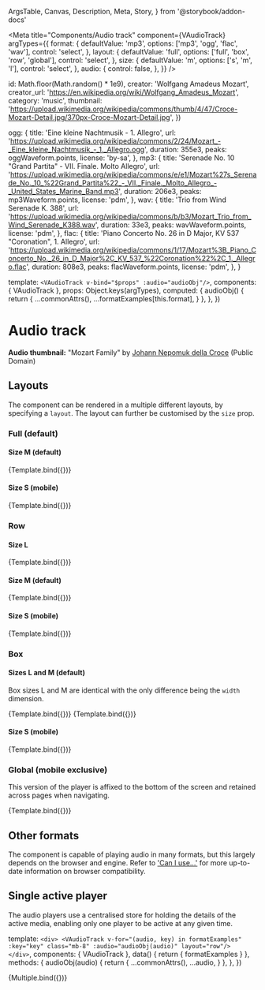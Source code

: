   ArgsTable,
  Canvas,
  Description,
  Meta,
  Story,
} from '@storybook/addon-docs'



<Meta
  title="Components/Audio track"
  component={VAudioTrack}
  argTypes={{
    format: {
      defaultValue: 'mp3',
      options: ['mp3', 'ogg', 'flac', 'wav'],
      control: 'select',
    },
    layout: {
      defaultValue: 'full',
      options: ['full', 'box', 'row', 'global'],
      control: 'select',
    },
    size: {
      defaultValue: 'm',
      options: ['s', 'm', 'l'],
      control: 'select',
    },
    audio: {
      control: false,
    },
  }}
/>

  id: Math.floor(Math.random() * 1e9),
  creator: 'Wolfgang Amadeus Mozart',
  creator_url: 'https://en.wikipedia.org/wiki/Wolfgang_Amadeus_Mozart',
  category: 'music',
  thumbnail:
    'https://upload.wikimedia.org/wikipedia/commons/thumb/4/47/Croce-Mozart-Detail.jpg/370px-Croce-Mozart-Detail.jpg',
})

  ogg: {
    title: 'Eine kleine Nachtmusik - 1. Allegro',
    url: 'https://upload.wikimedia.org/wikipedia/commons/2/24/Mozart_-_Eine_kleine_Nachtmusik_-_1._Allegro.ogg',
    duration: 355e3,
    peaks: oggWaveform.points,
    license: 'by-sa',
  },
  mp3: {
    title: 'Serenade No. 10 "Grand Partita" - VII. Finale. Molto Allegro',
    url: 'https://upload.wikimedia.org/wikipedia/commons/e/e1/Mozart%27s_Serenade_No._10_%22Grand_Partita%22_-_VII._Finale._Molto_Allegro_-_United_States_Marine_Band.mp3',
    duration: 206e3,
    peaks: mp3Waveform.points,
    license: 'pdm',
  },
  wav: {
    title: 'Trio from Wind Serenade K. 388',
    url: 'https://upload.wikimedia.org/wikipedia/commons/b/b3/Mozart_Trio_from_Wind_Serenade_K388.wav',
    duration: 33e3,
    peaks: wavWaveform.points,
    license: 'pdm',
  },
  flac: {
    title: 'Piano Concerto No. 26 in D Major, KV 537 "Coronation", 1. Allegro',
    url: 'https://upload.wikimedia.org/wikipedia/commons/1/17/Mozart%3B_Piano_Concerto_No._26_in_D_Major%2C_KV_537_%22Coronation%22%2C_1._Allegro.flac',
    duration: 808e3,
    peaks: flacWaveform.points,
    license: 'pdm',
  },
}

  template: `<VAudioTrack v-bind="$props" :audio="audioObj"/>`,
  components: { VAudioTrack },
  props: Object.keys(argTypes),
  computed: {
    audioObj() {
      return {
        ...commonAttrs(),
        ...formatExamples[this.format],
      }
    },
  },
})

# Audio track

<Description of={VAudioTrack} />

<ArgsTable of={VAudioTrack} />

**Audio thumbnail:** "Mozart Family" by
[Johann Nepomuk della Croce](https://en.wikipedia.org/wiki/Johann_Nepomuk_della_Croce)
(Public Domain)

## Layouts

The component can be rendered in a multiple different layouts, by
specifying a `layout`. The layout can further be customised by the `size` prop.

### Full (default)

#### Size M (default)

<Canvas>
  <Story
    name="Full (medium)"
    args={
      {
        // layout: 'full', (default)
        // size: 'm', (default)
      }
    }
  >
    {Template.bind({})}
  </Story>
</Canvas>

#### Size S (mobile)

<Canvas>
  <Story
    name="Full (small)"
    args={{
      // layout: 'full', (default)
      size: 's',
    }}
    parameters={{
      viewport: { defaultViewport: 'mob' },
    }}
  >
    {Template.bind({})}
  </Story>
</Canvas>

### Row

#### Size L

<Canvas>
  <Story
    name="Row (large)"
    args={{
      layout: 'row',
      size: 'l',
    }}
  >
    {Template.bind({})}
  </Story>
</Canvas>

#### Size M (default)

<Canvas>
  <Story
    name="Row (medium)"
    args={{
      layout: 'row',
      // size: 'm', (default)
    }}
  >
    {Template.bind({})}
  </Story>
</Canvas>

#### Size S (mobile)

<Canvas>
  <Story
    name="Row (small)"
    args={{
      layout: 'row',
      size: 's',
    }}
    parameters={{
      viewport: { defaultViewport: 'mob' },
    }}
  >
    {Template.bind({})}
  </Story>
</Canvas>

### Box

#### Sizes L and M (default)

Box sizes L and M are identical with the only difference being the `width`
dimension.

<Canvas>
  <Story
    name="Box (large)"
    args={{
      layout: 'box',
      size: 'l',
    }}
  >
    {Template.bind({})}
  </Story>
  <Story
    name="Box (medium)"
    args={{
      layout: 'box',
      // size: 'm', (default)
    }}
  >
    {Template.bind({})}
  </Story>
</Canvas>

#### Size S (mobile)

<Canvas>
  <Story
    name="Box (small)"
    args={{
      layout: 'box',
      size: 's',
    }}
    parameters={{
      viewport: { defaultViewport: 'mob' },
    }}
  >
    {Template.bind({})}
  </Story>
</Canvas>

### Global (mobile exclusive)

This version of the player is affixed to the bottom of the screen and retained
across pages when navigating.

<Canvas>
  <Story
    name="Global"
    args={{
      layout: 'global',
    }}
    parameters={{
      viewport: { defaultViewport: 'mob' },
    }}
  >
    {Template.bind({})}
  </Story>
</Canvas>

## Other formats

The component is capable of playing audio in many formats, but this largely
depends on the browser and engine. Refer to
['Can I use...'](https://caniuse.com/?search=audio%20format) for more up-to-date
information on browser compatibility.

## Single active player

The audio players use a centralised store for holding the details of the active
media, enabling only one player to be active at any given time.

  template: `
    <div>
      <VAudioTrack
        v-for="(audio, key) in formatExamples"
        :key="key"
        class="mb-8"
        :audio="audioObj(audio)"
        layout="row"/>
    </div>
  `,
  components: { VAudioTrack },
  data() {
    return { formatExamples }
  },
  methods: {
    audioObj(audio) {
      return {
        ...commonAttrs(),
        ...audio,
      }
    },
  },
})

<Canvas>
  <Story name="Multiple">{Multiple.bind({})}</Story>
</Canvas>
